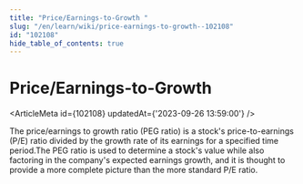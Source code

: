```yaml
---
title: "Price/Earnings-to-Growth "
slug: "/en/learn/wiki/price-earnings-to-growth--102108"
id: "102108"
hide_table_of_contents: true
---
```



# Price/Earnings-to-Growth 

<ArticleMeta id={102108} updatedAt={'2023-09-26 13:59:00'} />
<div className='border-solid border-b border-t-0 my-4 border-[var(--ifm-color-gray-300)]' />

The price/earnings to growth ratio (PEG ratio) is a stock's price-to-earnings (P/E) ratio divided by the growth rate of its earnings for a specified time period.The PEG ratio is used to determine a stock's value while also factoring in the company's expected earnings growth, and it is thought to provide a more complete picture than the more standard P/E ratio.
